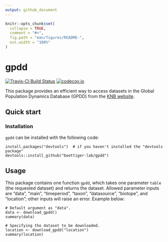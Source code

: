 ```yaml
---
output: github_document
---
```


<!-- README.md is generated from README.Rmd. Please edit that file -->

```r
knitr::opts_chunk$set(
  collapse = TRUE,
  comment = "#>",
  fig.path = "man/figures/README-",
  out.width = "100%"
)
```

# gpdd

[![Travis-CI Build Status](https://travis-ci.org/bjb568/gpdd.svg?branch=master)](https://travis-ci.org/bjb568/gpdd)
[![codecov.io](https://codecov.io/github/boettiger-lab/gpdd/coverage.svg?branch=master)](https://codecov.io/github/boettiger-lab/gpdd?branch=master)

This package provides an efficient way to access datasets in the Global Population Dynamics Database (GPDD) from the [KNB website](https://knb.ecoinformatics.org/view/doi:10.5063/F1BZ63Z8).

## Quick start

### Installation

`gpdd` can be installed with the following code:

```
install.packages("devtools")  # if you haven't installed the "devtools package"
devtools::install_github("boettiger-lab/gpdd")
```

## Usage

This package contains one function `gpdd`, which takes one parameter `table` (the requested dataset) and returns the dataset. Allowed parameter inputs are "data", "main", "timeperiod", "taxon", "datasource", "biotope", and "location"; other inputs will raise an error. Example below:

```
# Default argument as "data".
data <- download_gpdd()
summary(data)

# Specifying the dataset to be downloaded.
location <- download_gpdd("location")
summary(location)
```
